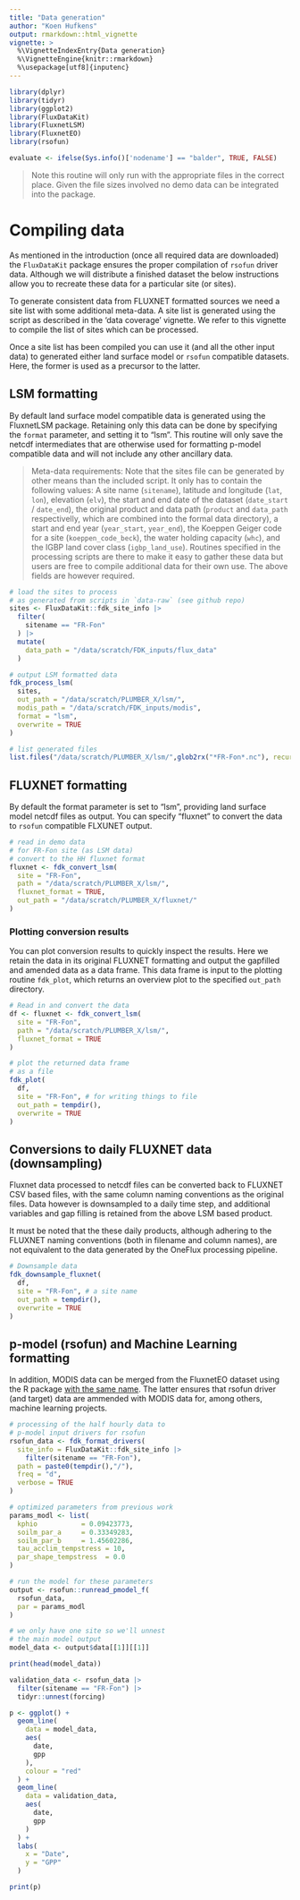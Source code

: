 ```yaml
---
title: "Data generation"
author: "Koen Hufkens"
output: rmarkdown::html_vignette
vignette: >
  %\VignetteIndexEntry{Data generation}
  %\VignetteEngine{knitr::rmarkdown}
  %\usepackage[utf8]{inputenc}
---
```


```r
library(dplyr)
library(tidyr)
library(ggplot2)
library(FluxDataKit)
library(FluxnetLSM)
library(FluxnetEO)
library(rsofun)

evaluate <- ifelse(Sys.info()['nodename'] == "balder", TRUE, FALSE)
```

> Note this routine will only run with the appropriate files in the correct
place. Given the file sizes involved no demo data can be integrated into
the package.

# Compiling data

As mentioned in the introduction (once all required data are downloaded) the
`FluxDataKit` package ensures the proper compilation of `rsofun` driver data.
Although we will distribute a finished dataset the below instructions allow you
to recreate these data for a particular site (or sites).

To generate consistent data from FLUXNET formatted sources we need a site list
with some additional meta-data. A site list is generated using the script as 
described in the 'data coverage' vignette. We refer to this vignette to compile
the list of sites which can be processed.

Once a site list has been compiled you can use it (and all the other input data)
to generated either land surface model or `rsofun` compatible datasets. Here,
the former is used as a precursor to the latter.

## LSM formatting

By default land surface model compatible data is generated using the FluxnetLSM
package. Retaining only this data can be done by specifying the `format`
parameter, and setting it to "lsm". This routine will only save the netcdf
intermediates that are otherwise used for formatting p-model compatible data
and will not include any other ancillary data.

> Meta-data requirements: Note that the sites file can be generated by other means than the included
script. It only has to contain the following values: A site name (`sitename`),
latitude and longitude (`lat`, `lon`), elevation (`elv`), the start and end date of the
dataset (`date_start` / `date_end`), the original product and data path (`product` and
`data_path` respectivelly, which are combined into the formal data directory), a
start and end year (`year_start`, `year_end`), the Koeppen Geiger code for a site
(`koeppen_code_beck`), the water holding capacity (`whc`), and the IGBP land cover
class (`igbp_land_use`). Routines specified in the processing scripts are there
to make it easy to gather these data but users are free to compile additional
data for their own use. The above fields are however required.

```r
# load the sites to process
# as generated from scripts in `data-raw` (see github repo)
sites <- FluxDataKit::fdk_site_info |>
  filter(
    sitename == "FR-Fon"
  ) |>
  mutate(
    data_path = "/data/scratch/FDK_inputs/flux_data"
  )

# output LSM formatted data
fdk_process_lsm(
  sites,
  out_path = "/data/scratch/PLUMBER_X/lsm/",
  modis_path = "/data/scratch/FDK_inputs/modis",
  format = "lsm",
  overwrite = TRUE
)

# list generated files
list.files("/data/scratch/PLUMBER_X/lsm/",glob2rx("*FR-Fon*.nc"), recursive = TRUE)
```

## FLUXNET formatting

By default the format parameter is set to "lsm", providing land surface model
netcdf files as output. You can specify "fluxnet" to convert the data to
`rsofun` compatible FLXUNET output.

```r
# read in demo data
# for FR-Fon site (as LSM data)
# convert to the HH fluxnet format
fluxnet <- fdk_convert_lsm(
  site = "FR-Fon",
  path = "/data/scratch/PLUMBER_X/lsm/",
  fluxnet_format = TRUE,
  out_path = "/data/scratch/PLUMBER_X/fluxnet/"
)
```

### Plotting conversion results

You can plot conversion results to quickly inspect the results. Here we retain
the data in its original FLUXNET formatting and output the gapfilled and amended
data as a data frame. This data frame is input to the plotting routine
`fdk_plot`, which returns an overview plot to the specified `out_path` directory.

```r
# Read in and convert the data
df <- fluxnet <- fdk_convert_lsm(
  site = "FR-Fon",
  path = "/data/scratch/PLUMBER_X/lsm/",
  fluxnet_format = TRUE
)

# plot the returned data frame
# as a file
fdk_plot(
  df,
  site = "FR-Fon", # for writing things to file
  out_path = tempdir(),
  overwrite = TRUE
)
```

## Conversions to daily FLUXNET data (downsampling)

Fluxnet data processed to netcdf files can be converted back to FLUXNET CSV
based files, with the same column naming conventions as the original files. Data
however is downsampled to a daily time step, and additional variables and gap
filling is retained from the above LSM based product.

It must be noted that the these daily products, although adhering to the FLUXNET
naming conventions (both in filename and column names), are not equivalent to the
data generated by the OneFlux processing pipeline.

```r
# Downsample data
fdk_downsample_fluxnet(
  df,
  site = "FR-Fon", # a site name
  out_path = tempdir(),
  overwrite = TRUE
)
```

## p-model (rsofun) and Machine Learning formatting

In addition, MODIS data can be merged from the FluxnetEO dataset using
the R package [with the same name](https://github.com/computationales/FluxnetEO). 
The latter ensures that rsofun driver (and target) data are ammended with MODIS
data for, among others, machine learning projects.

```r
# processing of the half hourly data to
# p-model input drivers for rsofun
rsofun_data <- fdk_format_drivers(
  site_info = FluxDataKit::fdk_site_info |>
    filter(sitename == "FR-Fon"),
  path = paste0(tempdir(),"/"),
  freq = "d",
  verbose = TRUE
)

# optimized parameters from previous work
params_modl <- list(
  kphio           = 0.09423773,
  soilm_par_a     = 0.33349283,
  soilm_par_b     = 1.45602286,
  tau_acclim_tempstress = 10,
  par_shape_tempstress  = 0.0
)

# run the model for these parameters
output <- rsofun::runread_pmodel_f(
  rsofun_data,
  par = params_modl
)

# we only have one site so we'll unnest
# the main model output
model_data <- output$data[[1]][[1]]

print(head(model_data))
```

```r

validation_data <- rsofun_data |>
  filter(sitename == "FR-Fon") |>
  tidyr::unnest(forcing)

p <- ggplot() +
  geom_line(
    data = model_data,
    aes(
      date,
      gpp
    ),
    colour = "red"
  ) +
  geom_line(
    data = validation_data,
    aes(
      date,
      gpp
    )
  ) +
  labs(
    x = "Date",
    y = "GPP"
  )

print(p)

```
